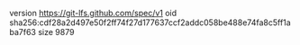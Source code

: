 version https://git-lfs.github.com/spec/v1
oid sha256:cdf28a2d497e50f2ff74f27d177637ccf2addc058be488e74fa8c5ff1aba7f63
size 9879
